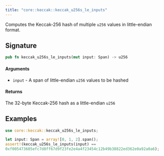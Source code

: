 ```yaml
---
title: "core::keccak::keccak_u256s_le_inputs"
---
```


Computes the Keccak-256 hash of multiple `u256` values in little-endian format.

## Signature

```rust
pub fn keccak_u256s_le_inputs(mut input: Span) -> u256
```




#### Arguments

- `input` - A span of little-endian `u256` values to be hashed
#### Returns

The 32-byte Keccak-256 hash as a little-endian `u256`
## Examples

```rust
use core::keccak::keccak_u256s_le_inputs;

let input: Span = array![0, 1, 2].span();
assert!(keccak_u256s_le_inputs(input) ==
0xf005473605efc7d8ff67d9f23fe2e4a4f23454c12b49b38822ed362e0a92a0a6);
```

